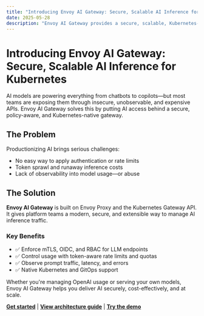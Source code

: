 ```yaml
---
title: "Introducing Envoy AI Gateway: Secure, Scalable AI Inference for Kubernetes"
date: 2025-05-28
description: "Envoy AI Gateway provides a secure, scalable, Kubernetes-native way to manage access to AI model endpoints."
---
```


# Introducing Envoy AI Gateway: Secure, Scalable AI Inference for Kubernetes

AI models are powering everything from chatbots to copilots—but most teams are exposing them through insecure, unobservable, and expensive APIs. Envoy AI Gateway solves this by putting AI access behind a secure, policy-aware, and Kubernetes-native gateway.

## The Problem
Productionizing AI brings serious challenges:

- No easy way to apply authentication or rate limits
- Token sprawl and runaway inference costs
- Lack of observability into model usage—or abuse

## The Solution
**Envoy AI Gateway** is built on Envoy Proxy and the Kubernetes Gateway API. It gives platform teams a modern, secure, and extensible way to manage AI inference traffic.

### Key Benefits
- ✅ Enforce mTLS, OIDC, and RBAC for LLM endpoints
- ✅ Control usage with token-aware rate limits and quotas
- ✅ Observe prompt traffic, latency, and errors
- ✅ Native Kubernetes and GitOps support

Whether you're managing OpenAI usage or serving your own models, Envoy AI Gateway helps you deliver AI securely, cost-effectively, and at scale.

**[Get started](#)** | **[View architecture guide](#)** | **[Try the demo](#)**

